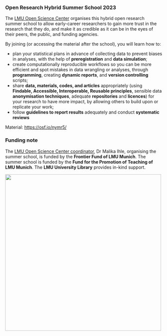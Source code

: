 ### Open Research Hybrid Summer School 2023

The [LMU Open Science Center](https://www.osc.uni-muenchen.de/index.html) organises this hybrid open research summer school to allow early-career researchers to gain more trust in the research that they do, and make it as credible as it can be in the eyes of their peers, the public, and funding agencies.

By joining (or accessing the material after the school), you will learn how to:

-   plan your statistical plans in advance of collecting data to prevent biases in analyses, with the help of **preregistration** and **data simulation**;
-   create computationally reproducible workflows so you can be more efficient and spot mistakes in data wrangling or analyses, through **programming**, creating **dynamic reports**, and **version controlling** scripts;
-   share **data, materials, codes, and articles** appropriately (using **Findable, Accessible, Interoperable, Reusable principles**, sensible data **anonymisation techniques**, adequate **repositories** and **licences**) for your research to have more impact, by allowing others to build upon or replicate your work;
-   follow **guidelines to report results** adequately and conduct **systematic reviews**

Material: <https://osf.io/nymr5/>

### Funding note

The [LMU Open Science Center coordinator](https://www.osc.uni-muenchen.de/about_us/coordinator/index.html), Dr Malika Ihle, organising the summer school, is funded by the **Frontier Fund of LMU Munich**. The summer school is funded by the **Fund for the Promotion of Teaching of LMU Munich**. The **LMU University Library** provides in-kind support.

![](img/OSC-LMU-UB.png){fig-alt="OSC, LMU and UB logos" fig-align="center" width="500"}

